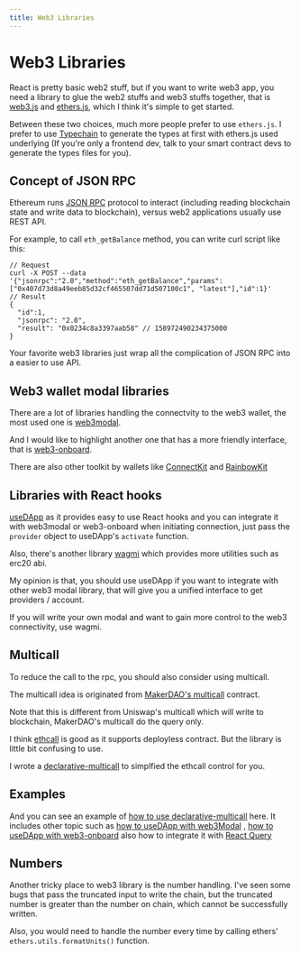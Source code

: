 ```yaml
---
title: Web3 Libraries
---
```


# Web3 Libraries

React is pretty basic web2 stuff, but if you want to write web3 app, you need a
library to glue the web2 stuffs and web3 stuffs together, that is
[web3.js](https://github.com/web3/web3.js) and
[ethers.js](https://github.com/ethers-io/ethers.js/), which I think it's simple
to get started.

Between these two choices, much more people prefer to use `ethers.js`. I prefer
to use [Typechain](https://github.com/dethcrypto/TypeChain) to generate the
types at first with ethers.js used underlying (If you're only a frontend dev,
talk to your smart contract devs to generate the types files for you).

## Concept of JSON RPC

Ethereum runs [JSON RPC](https://ethereum.org/en/developers/docs/apis/json-rpc/)
protocol to interact (including reading blockchain state and write data to
blockchain), versus web2 applications usually use REST API.

For example, to call `eth_getBalance` method, you can write curl script like
this:

```
// Request
curl -X POST --data '{"jsonrpc":"2.0","method":"eth_getBalance","params":["0x407d73d8a49eeb85d32cf465507dd71d507100c1", "latest"],"id":1}'
// Result
{
  "id":1,
  "jsonrpc": "2.0",
  "result": "0x0234c8a3397aab58" // 158972490234375000
}
```

Your favorite web3 libraries just wrap all the complication of JSON RPC into a
easier to use API.

## Web3 wallet modal libraries

There are a lot of libraries handling the connectvity to the web3 wallet, the
most used one is [web3modal](https://web3modal.com/).

And I would like to highlight another one that has a more friendly interface,
that is [web3-onboard](https://onboard.blocknative.com/).

There are also other toolkit by wallets like
[ConnectKit](https://docs.family.co/connectkit) and
[RainbowKit](https://www.rainbowkit.com/)

## Libraries with React hooks

[useDApp](https://github.com/TrueFiEng/useDApp) as it provides easy to use React
hooks and you can integrate it with web3modal or web3-onboard when initiating
connection, just pass the `provider` object to useDApp's `activate` function.

Also, there's another library [wagmi](https://wagmi.sh/) which provides more
utilities such as erc20 abi.

My opinion is that, you should use useDApp if you want to integrate with other
web3 modal library, that will give you a unified interface to get providers /
account.

If you will write your own modal and want to gain more control to the web3
connectivity, use wagmi.

## Multicall

To reduce the call to the rpc, you should also consider using multicall.

The multicall idea is originated from
[MakerDAO's multicall](https://github.com/makerdao/multicall) contract.

Note that this is different from Uniswap's multicall which will write to
blockchain, MakerDAO's multicall do the query only.

I think [ethcall](https://github.com/Destiner/ethcall) is good as it supports
deployless contract. But the library is little bit confusing to use.

I wrote a
[declarative-multicall](https://www.npmjs.com/package/declarative-multicall) to
simplfied the ethcall control for you.

## Examples

And you can see an example of
[how to use declarative-multicall](https://github.com/wenwkich/simple-defi-dashboard)
here. It includes other topic such as
[how to useDApp with web3Modal](https://github.com/wenwkich/simple-defi-dashboard/blob/main/src/components/common/activateWeb3Modal.tsx)
,
[how to useDApp with web3-onboard](https://github.com/wenwkich/simple-defi-dashboard/blob/main/src/components/common/activateWeb3Onboard.tsx)
also how to integrate it with
[React Query](https://github.com/wenwkich/simple-defi-dashboard/tree/main/src/hooks)

## Numbers

Another tricky place to web3 library is the number handling. I've seen some bugs
that pass the truncated input to write the chain, but the truncated number is
greater than the number on chain, which cannot be successfully written.

Also, you would need to handle the number every time by calling ethers'
`ethers.utils.formatUnits()` function.
